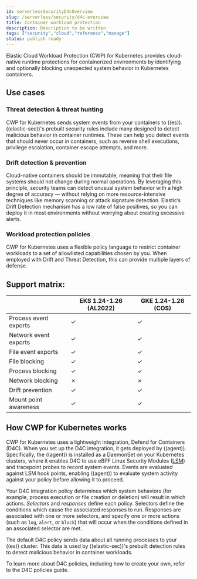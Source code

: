```yaml
---
id: serverlessSecurityD4cOverview
slug: /serverless/security/d4c-overview
title: Container workload protection
description: Description to be written
tags: ["security","cloud","reference","manage"]
status: publish ready
---
```


<div id="d4c-overview"></div>

Elastic Cloud Workload Protection (CWP) for Kubernetes provides cloud-native runtime protections for containerized environments by identifying and optionally blocking unexpected system behavior in Kubernetes containers.

<div id="d4c-use-cases"></div>

## Use cases

### Threat detection & threat hunting
CWP for Kubernetes sends system events from your containers to ((es)). ((elastic-sec))'s prebuilt security rules include many designed to detect malicious behavior in container runtimes. These can help you detect events that should never occur in containers, such as reverse shell executions, privilege escalation, container escape attempts, and more.

### Drift detection & prevention
Cloud-native containers should be immutable, meaning that their file systems should not change during normal operations. By leveraging this principle, security teams can detect unusual system behavior with a high degree of accuracy — without relying on more resource-intensive techniques like memory scanning or attack signature detection. Elastic’s Drift Detection mechanism has a low rate of false positives, so you can deploy it in most environments without worrying about creating excessive alerts.

### Workload protection policies
CWP for Kubernetes uses a flexible policy language to restrict container workloads to a set of allowlisted capabilities chosen by you. When employed with Drift and Threat Detection, this can provide multiple layers of defense.

## Support matrix:
|  | EKS 1.24-1.26 (AL2022) | GKE 1.24-1.26 (COS) |
|---|---|---|
| Process event exports | ✓ | ✓ |
| Network event exports | ✓ | ✓ |
| File event exports | ✓ | ✓ |
| File blocking | ✓ | ✓ |
| Process blocking | ✓ | ✓ |
| Network blocking | ✗ | ✗ |
| Drift prevention | ✓ | ✓ |
| Mount point awareness | ✓ | ✓ |

## How CWP for Kubernetes works
CWP for Kubernetes uses a lightweight integration, Defend for Containers (D4C). When you set up the D4C integration, it gets deployed by ((agent)). Specifically, the ((agent)) is installed as a DaemonSet on your Kubernetes clusters, where it enables D4C to use eBPF Linux Security Modules ([LSM](https://docs.kernel.org/bpf/prog_lsm.html)) and tracepoint probes to record system events. Events are evaluated against LSM hook points, enabling ((agent)) to evaluate system activity against your policy before allowing it to proceed.

Your D4C integration policy determines which system behaviors (for example, process execution or file creation or deletion) will result in which actions. _Selectors_ and _responses_ define each policy. Selectors define the conditions which cause the associated responses to run. Responses are associated with one or more selectors, and specify one or more actions (such as `log`, `alert`, or `block`) that will occur when the conditions defined in an associated selector are met.

The default D4C policy sends data about all running processes to your ((es)) cluster. This data is used by ((elastic-sec))'s prebuilt detection rules to detect malicious behavior in container workloads.

<DocCallOut title="Important" color="warning">
To learn more about D4C policies, including how to create your own, refer to the <DocLink id="serverlessSecurityD4cPolicyGuide">D4C policies guide</DocLink>.
</DocCallOut>

